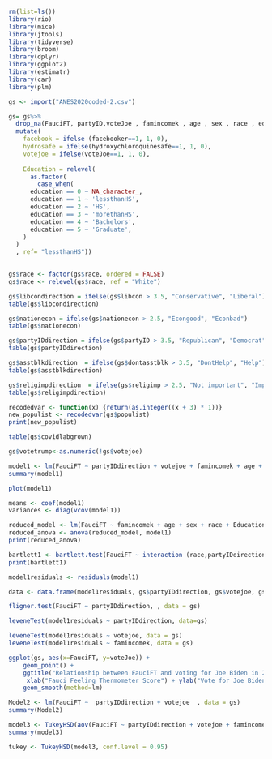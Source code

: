 ```r
rm(list=ls())
library(rio)
library(mice)
library(jtools)
library(tidyverse)
library(broom)
library(dplyr)
library(ggplot2)
library(estimatr)
library(car)
library(plm)
```

```r
gs <- import("ANES2020coded-2.csv")
```

```r
gs= gs%>% 
  drop_na(FauciFT, partyID,voteJoe , famincomek , age , sex , race , education , hydroxychloroquinesafe, covidlabgrown) %>% 
  mutate(
    facebook = ifelse (facebooker==1, 1, 0),
    hydrosafe = ifelse(hydroxychloroquinesafe==1, 1, 0),
    votejoe = ifelse(voteJoe==1, 1, 0),
    
    Education = relevel(
      as.factor(
        case_when(
      education == 0 ~ NA_character_,
      education == 1 ~ 'lessthanHS', 
      education == 2 ~ 'HS', 
      education == 3 ~ 'morethanHS', 
      education == 4 ~ 'Bachelors', 
      education == 5 ~ 'Graduate', 
    )
  )
  , ref= "lessthanHS"))
  

```

```r
gs$race <- factor(gs$race, ordered = FALSE)
gs$race <- relevel(gs$race, ref = "White")
```

```r
gs$libcondirection = ifelse(gs$libcon > 3.5, "Conservative", "Liberal")
table(gs$libcondirection)
```
```r
gs$nationecon = ifelse(gs$nationecon > 2.5, "Econgood", "Econbad")
table(gs$nationecon)
```

```r
gs$partyIDdirection = ifelse(gs$partyID > 3.5, "Republican", "Democrat")
table(gs$partyIDdirection)
```

```r
gs$asstblkdirection  = ifelse(gs$dontasstblk > 3.5, "DontHelp", "Help")
table(gs$asstblkdirection)
```

```r
gs$religimpdirection  = ifelse(gs$religimp > 2.5, "Not important", "Important")
table(gs$religimpdirection)
```

```r
recodedvar <- function(x) {return(as.integer((x + 3) * 1))}
new_populist <- recodedvar(gs$populist)
print(new_populist)
```

```r
table(gs$covidlabgrown)
```

```r
gs$votetrump<-as.numeric(!gs$votejoe)
```

```r
model1 <- lm(FauciFT ~ partyIDdirection + votejoe + famincomek + age + sex + race + Education + hydrosafe + covidlabgrown, data=gs)
summary(model1)

```
```r
plot(model1)
```

```r
means <- coef(model1)
variances <- diag(vcov(model1))
```

```r
reduced_model <- lm(FauciFT ~ famincomek + age + sex + race + Education + hydrosafe + covidlabgrown, data=gs)
reduced_anova <- anova(reduced_model, model1)
print(reduced_anova)
```
```r
bartlett1 <- bartlett.test(FauciFT ~ interaction (race,partyIDdirection), data = gs)
print(bartlett1)
```

```r
model1residuals <- residuals(model1)

data <- data.frame(model1residuals, gs$partyIDdirection, gs$votejoe, gs$famincomek, gs$age, gs$sex, gs$race, gs$Education, gs$hydrosafe, gs$covidlabgrown)
```
```r
fligner.test(FauciFT ~ partyIDdirection, , data = gs)
```
```r
leveneTest(model1residuals ~ partyIDdirection, data=gs)
```
```r
leveneTest(model1residuals ~ votejoe, data = gs)
leveneTest(model1residuals ~ famincomek, data = gs)
```

```r
ggplot(gs, aes(x=FauciFT, y=voteJoe)) +
    geom_point() +
    ggtitle("Relationship between FauciFT and voting for Joe Biden in 2020") +
     xlab("Fauci Feeling Thermometer Score") + ylab("Vote for Joe Biden in 2020") + 
    geom_smooth(method=lm)
```
```r
Model2 <- lm(FauciFT ~  partyIDdirection + votejoe  , data = gs)
summary(Model2)
```
```r
model3 <- TukeyHSD(aov(FauciFT ~ partyIDdirection + votejoe + famincomek + age + sex + race + Education + hydrosafe + covidlabgrown, data =gs), confi.level = 0.95)
summary(model3)
```

```r
tukey <- TukeyHSD(model3, conf.level = 0.95)
```
